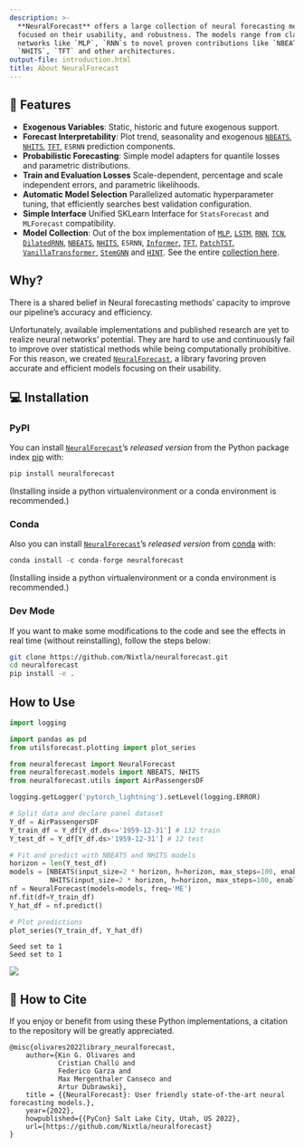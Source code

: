 ```yaml
---
description: >-
  **NeuralForecast** offers a large collection of neural forecasting models
  focused on their usability, and robustness. The models range from classic
  networks like `MLP`, `RNN`s to novel proven contributions like `NBEATS`,
  `NHITS`, `TFT` and other architectures.
output-file: introduction.html
title: About NeuralForecast
---
```



## 🎊 Features

-   **Exogenous Variables**: Static, historic and future exogenous
    support.
-   **Forecast Interpretability**: Plot trend, seasonality and exogenous
    [`NBEATS`](https://nixtlaverse.nixtla.io/neuralforecast/models.nbeats.html#nbeats),
    [`NHITS`](https://nixtlaverse.nixtla.io/neuralforecast/models.nhits.html#nhits),
    [`TFT`](https://nixtlaverse.nixtla.io/neuralforecast/models.tft.html#tft),
    `ESRNN` prediction components.
-   **Probabilistic Forecasting**: Simple model adapters for quantile
    losses and parametric distributions.
-   **Train and Evaluation Losses** Scale-dependent, percentage and
    scale independent errors, and parametric likelihoods.
-   **Automatic Model Selection** Parallelized automatic hyperparameter
    tuning, that efficiently searches best validation configuration.
-   **Simple Interface** Unified SKLearn Interface for `StatsForecast`
    and `MLForecast` compatibility.
-   **Model Collection**: Out of the box implementation of
    [`MLP`](https://nixtlaverse.nixtla.io/neuralforecast/models.mlp.html#mlp),
    [`LSTM`](https://nixtlaverse.nixtla.io/neuralforecast/models.lstm.html#lstm),
    [`RNN`](https://nixtlaverse.nixtla.io/neuralforecast/models.rnn.html#rnn),
    [`TCN`](https://nixtlaverse.nixtla.io/neuralforecast/models.tcn.html#tcn),
    [`DilatedRNN`](https://nixtlaverse.nixtla.io/neuralforecast/models.dilated_rnn.html#dilatedrnn),
    [`NBEATS`](https://nixtlaverse.nixtla.io/neuralforecast/models.nbeats.html#nbeats),
    [`NHITS`](https://nixtlaverse.nixtla.io/neuralforecast/models.nhits.html#nhits),
    `ESRNN`,
    [`Informer`](https://nixtlaverse.nixtla.io/neuralforecast/models.informer.html#informer),
    [`TFT`](https://nixtlaverse.nixtla.io/neuralforecast/models.tft.html#tft),
    [`PatchTST`](https://nixtlaverse.nixtla.io/neuralforecast/models.patchtst.html#patchtst),
    [`VanillaTransformer`](https://nixtlaverse.nixtla.io/neuralforecast/models.vanillatransformer.html#vanillatransformer),
    [`StemGNN`](https://nixtlaverse.nixtla.io/neuralforecast/models.stemgnn.html#stemgnn)
    and
    [`HINT`](https://nixtlaverse.nixtla.io/neuralforecast/models.hint.html#hint).
    See the entire [collection
    here](https://nixtlaverse.nixtla.io/neuralforecast/docs/capabilities/overview.html).

## Why?

There is a shared belief in Neural forecasting methods’ capacity to
improve our pipeline’s accuracy and efficiency.

Unfortunately, available implementations and published research are yet
to realize neural networks’ potential. They are hard to use and
continuously fail to improve over statistical methods while being
computationally prohibitive. For this reason, we created
[`NeuralForecast`](https://nixtlaverse.nixtla.io/neuralforecast/core.html#neuralforecast),
a library favoring proven accurate and efficient models focusing on
their usability.

## 💻 Installation

### PyPI

You can install
[`NeuralForecast`](https://nixtlaverse.nixtla.io/neuralforecast/core.html#neuralforecast)’s
*released version* from the Python package index
[pip](https://pypi.org/project/neuralforecast/) with:

```python
pip install neuralforecast
```

(Installing inside a python virtualenvironment or a conda environment is
recommended.)

### Conda

Also you can install
[`NeuralForecast`](https://nixtlaverse.nixtla.io/neuralforecast/core.html#neuralforecast)’s
*released version* from
[conda](https://anaconda.org/conda-forge/neuralforecast) with:

```python
conda install -c conda-forge neuralforecast
```

(Installing inside a python virtualenvironment or a conda environment is
recommended.)

### Dev Mode

If you want to make some modifications to the code and see the effects
in real time (without reinstalling), follow the steps below:

```bash
git clone https://github.com/Nixtla/neuralforecast.git
cd neuralforecast
pip install -e .
```

## How to Use

```python
import logging

import pandas as pd
from utilsforecast.plotting import plot_series

from neuralforecast import NeuralForecast
from neuralforecast.models import NBEATS, NHITS
from neuralforecast.utils import AirPassengersDF
```


```python
logging.getLogger('pytorch_lightning').setLevel(logging.ERROR)
```


```python
# Split data and declare panel dataset
Y_df = AirPassengersDF
Y_train_df = Y_df[Y_df.ds<='1959-12-31'] # 132 train
Y_test_df = Y_df[Y_df.ds>'1959-12-31'] # 12 test

# Fit and predict with NBEATS and NHITS models
horizon = len(Y_test_df)
models = [NBEATS(input_size=2 * horizon, h=horizon, max_steps=100, enable_progress_bar=False),
          NHITS(input_size=2 * horizon, h=horizon, max_steps=100, enable_progress_bar=False)]
nf = NeuralForecast(models=models, freq='ME')
nf.fit(df=Y_train_df)
Y_hat_df = nf.predict()

# Plot predictions
plot_series(Y_train_df, Y_hat_df)
```

``` text
Seed set to 1
Seed set to 1
```

![](/neuralforecast/docs/getting-started/01_introduction_files/figure-markdown_strict/cell-4-output-2.png)

## 🙏 How to Cite

If you enjoy or benefit from using these Python implementations, a
citation to the repository will be greatly appreciated.

``` text
@misc{olivares2022library_neuralforecast,
    author={Kin G. Olivares and
            Cristian Challú and
            Federico Garza and
            Max Mergenthaler Canseco and
            Artur Dubrawski},
    title = {{NeuralForecast}: User friendly state-of-the-art neural forecasting models.},
    year={2022},
    howpublished={{PyCon} Salt Lake City, Utah, US 2022},
    url={https://github.com/Nixtla/neuralforecast}
}
```

